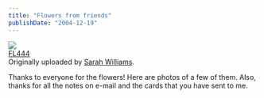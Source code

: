 ```yaml
---
title: "Flowers from friends"
publishDate: "2004-12-19"
---
```


[![](images/2350341_6f17116664_m.jpg)](http://www.flickr.com/photos/54325514@N00/2350341/ "photo sharing")  
[FL444](http://www.flickr.com/photos/54325514@N00/2350341/)  
Originally uploaded by [Sarah Williams](http://www.flickr.com/people/54325514@N00/).

Thanks to everyone for the flowers! Here are photos of a few of them. Also, thanks for all the notes on e-mail and the cards that you have sent to me.
